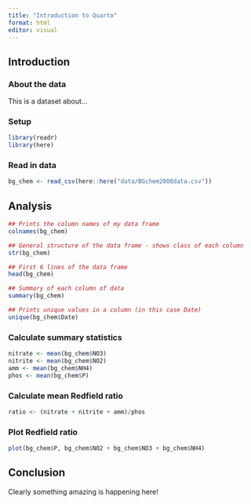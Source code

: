 ```yaml
---
title: "Introduction to Quarto"
format: html
editor: visual
---
```


## Introduction

### About the data

This is a dataset about...

### Setup

```r
library(readr)
library(here)
```

### Read in data

```r
bg_chem <- read_csv(here::here("data/BGchem2008data.csv"))
```

## Analysis

```r
## Prints the column names of my data frame
colnames(bg_chem)

## General structure of the data frame - shows class of each column
str(bg_chem)

## First 6 lines of the data frame
head(bg_chem)

## Summary of each column of data
summary(bg_chem)

## Prints unique values in a column (in this case Date)
unique(bg_chem$Date)
```

### Calculate summary statistics

```r
nitrate <- mean(bg_chem$NO3)
nitrite <- mean(bg_chem$NO2)
amm <- mean(bg_chem$NH4)
phos <- mean(bg_chem$P)
```

### Calculate mean Redfield ratio

```r
ratio <- (nitrate + nitrite + amm)/phos
```

### Plot Redfield ratio

```r
plot(bg_chem$P, bg_chem$NO2 + bg_chem$NO3 + bg_chem$NH4)
```

## Conclusion

Clearly something amazing is happening here!
